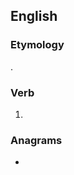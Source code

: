 ==English==

===Etymology===
{{suffix|eat|est|lang=en}}.

===Verb===
{{head|en|verb form}}

# {{en-archaic second-person singular of|eat|lang=en}}

===Anagrams===
* {{anagrams|en|estate|tatees|tea set|testae|testæ}}